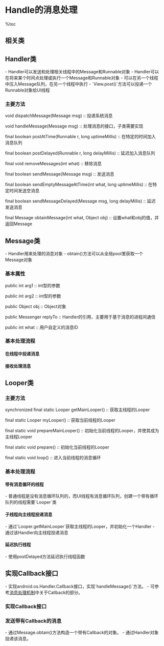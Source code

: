 = Handle的消息处理 =

%toc

== 相关类 ==
{{{class="brush:java"
import android.os.Handler;   
import android.os.Handler.Callback;
import android.os.Message;
import android.os.Looper;
}}}

== Handler类 ==
- Handler可以发送和处理相关线程中的Message和Runnable对象
- Handler可以在将来某个时间点处理或执行一个Message和Runnable对象
- 可以在另一个线程中压入Message队列，在另一个线程中执行
- `View.post()`方法可以投递一个Runnable对象给UI线程

=== 主要方法 ===
void dispatchMessage(Message msg) :: 投递系统消息

void handleMessage(Message msg) :: 处理消息的接口，子类需要实现

final boolean postAtTime(Runnable r, long uptimeMillis) :: 在特定的时间加入消息队列

final boolean postDelayed(Runnable r, long delayMillis) :: 延迟加入消息队列

final void removeMessages(int what) :: 移除消息

final boolean sendMessage(Message msg) :: 发送消息

final boolean sendEmptyMessageAtTime(int what, long uptimeMillis) :: 在特定时间发送空消息

final boolean sendMessageDelayed(Message msg, long delayMillis) :: 延迟发送消息

final Message obtainMessage(int what, Object obj) :: 设置what和obj的值，并返回Message

== Message类 ==
- Handler用来处理的消息对象
- obtain()方法可以从全局pool里获取一个Message对象

=== 基本属性 ===
public int arg1 :: int型的参数

public int arg2 :: int型的参数

public Object obj :: Object对象

public Messenger replyTo :: Handler的引用，主要用于基于消息的进程间通信

public int what :: 用户自定义的消息ID

=== 基本处理流程 ===

==== 在线程中投递消息 ====
{{{class="brush:java"
// 自定义消息ID
protected static final int GUIUPDATEIDENTIFIER = 0x101;

class myThread implements Runnable {    
    public void run() {   
        while (!Thread.currentThread().isInterrupted()) {     
            // 组装信息
            Message message = new Message();//生成消息，并赋予ID值    
            message.what = TestHandler.GUIUPDATEIDENTIFIER;    
            // 投递消息
            TestHandler.this.myHandler.sendMessage(message);
            
            // 线程休眠
            try {    
                 Thread.sleep(100);     
            } 
            catch (InterruptedException e) {    
                 Thread.currentThread().interrupt();    
            }    
        }    
   }    
} 
}}}

==== 接收处理消息 ====
{{{class="brush:java"
//自定义Handler子类，需要实现handleMessage方法
Handler myHandler = new Handler() {   
    public void handleMessage(Message msg) {    
        switch (msg.what) {    
        case TestHandler.GUIUPDATEIDENTIFIER:    
            myBounceView.invalidate();   
            break;    
        }    
        
        super.handleMessage(msg);    
    }    
};
}}}

== Looper类 ==
=== 主要方法 ===
synchronized final static Looper getMainLooper() :: 获取主线程的Looper

final static Looper myLooper() :: 获取当前线程的Looper

final static void prepareMainLooper() :: 初始化当前线程的Looper，并使其成为主线程Looper

final static void prepare() :: 初始化当前线程的Looper

final static void loop() :: 进入当前线程的消息循环

=== 基本处理流程 ===
==== 带有消息循环的线程 ====
- 普通线程是没有消息循环队列的，而UI线程有消息循环队列，创建一个带有循环队列的线程需要`Looper`类
{{{class="brush:java"
class LooperThread extends Thread {
    public Handler mHandler;
  
    public void run() {
        Looper.prepare();
      
        mHandler = new Handler() {
            public void handleMessage(Message msg) {
                // process incoming messages here
            }
        };
      
        Looper.loop();
    }
}
}}}

==== 子线程向主线程投递消息 ====
- 通过`Looper.getMainLooper`获取主线程的Looper，并初始化一个Handler
- 通过该Handler向主线程投递消息
{{{class="brush:java"
Handler handler = new Handler(){
    public void handleMessage(Message msg) {
        Handler hd = new Handler(Looper.getMainLooper());
        String obj = (String) msg.obj + ", myThread";
        Message msg = hd.obtainMessage(1, 1, 1, obj);
        hd.sendMessage(msg);
    }
};
}}}

==== 延迟执行线程 ====
- 使用postDelayed方法延迟执行线程函数
{{{class="brush:java"
handler.removeCallbacks(sendData);
handler.postDelayed(sendData, 1000);

private final Runnable sendData = new Runnable(){
    public void run(){
        try {
            //prepare and send the data here..
        }
        catch (Exception e) {
            e.printStackTrace();
        }   
    }
};
}}}

== 实现Callback接口 ==
- 实现android.os.Handler.Callback接口，实现`handleMessage()`方法。
- 可参考[[消息处理机制]]中关于Callback的部分。

=== 实现Callback接口 ===
{{{class="brush:java"
public class MyClass implements Callback {
    ...
    // 实现Callback的handleMessage
    public boolean handleMessage(Message msg) {
        switch ( msg.what ) {
            case 0 :
                break;
            case 1 :
                break;
            default :
                break;
        }

        return super.handleMessage(msg);
    }
}
}}}

=== 发送带有Callback的消息 ===
- 通过Message.obtain()方法构造一个带有Callback的对象。
- 通过Handler对象投递该消息。

{{{class="brush:java"
public void someFunction() {
    Message msg = Message.obtain(mHandler, mMyClass);
    mHandler.sendMessage(msg);
}
}}}
